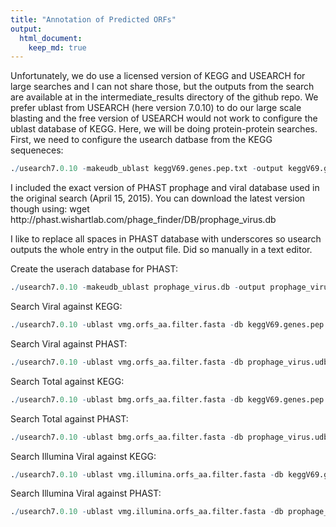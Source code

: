 ```yaml
---
title: "Annotation of Predicted ORFs"
output:
  html_document:
    keep_md: true
---
```


Unfortunately, we do use a licensed version of KEGG and USEARCH for large searches and I can not share those, but the outputs from the search are available at in the intermediate_results directory of the github repo. We prefer ublast from USEARCH (here version 7.0.10) to do our large scale blasting and the free version of USEARCH would not work to configure the ublast database of KEGG. Here, we will be doing protein-protein searches.  First, we need to configure the usearch datbase from the KEGG sequeneces:

```r
./usearch7.0.10 -makeudb_ublast keggV69.genes.pep.txt -output keggV69.genes.pep.udb
```

I included the exact version of PHAST prophage and viral database used in the original search (April 15, 2015). You can download the latest version though using: wget http://phast.wishartlab.com/phage_finder/DB/prophage_virus.db
	
I like to replace all spaces in PHAST database with underscores so usearch outputs the whole entry in the output file. Did so manually in a text editor.

Create the userach database for PHAST:

```r
./usearch7.0.10 -makeudb_ublast prophage_virus.db -output prophage_virus.udb
```

Search Viral against KEGG:

```r
./usearch7.0.10 -ublast vmg.orfs_aa.filter.fasta -db keggV69.genes.pep.udb -evalue 1e-5 -blast6out vmg.ublast.kegg.txt -strand both -top_hits_only -threads 15
```

Search Viral against PHAST:

```r
./usearch7.0.10 -ublast vmg.orfs_aa.filter.fasta -db prophage_virus.udb -evalue 1e-5 -blast6out vmg.ublast.phast.txt -strand both -top_hits_only -threads 15
```

Search Total against KEGG:

```r
./usearch7.0.10 -ublast bmg.orfs_aa.filter.fasta -db keggV69.genes.pep.udb -evalue 1e-5 -blast6out bmg.ublast.kegg.txt -strand both -top_hits_only -threads 15
```

Search Total against PHAST:
	
```r
./usearch7.0.10 -ublast bmg.orfs_aa.filter.fasta -db prophage_virus.udb -evalue 1e-5 -blast6out bmg.ublast.phast.txt -strand both -top_hits_only -threads 15
```

Search Illumina Viral against KEGG:

```r
./usearch7.0.10 -ublast vmg.illumina.orfs_aa.filter.fasta -db keggV69.genes.pep.udb -evalue 1e-5 -blast6out vmg.illumina.ublast.kegg.txt -strand both -top_hits_only -threads 15
```

Search Illumina Viral against PHAST:
	
```r
./usearch7.0.10 -ublast vmg.illumina.orfs_aa.filter.fasta -db prophage_virus.udb -evalue 1e-5 -blast6out vmg.illumina.ublast.phast.txt -strand both -top_hits_only -threads 15
```


